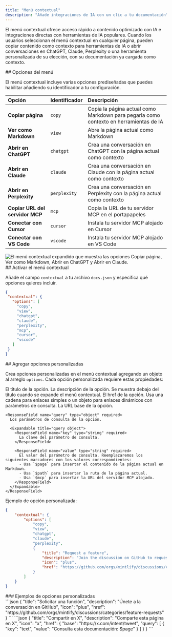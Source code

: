 ```yaml
---
title: "Menú contextual"
description: "Añade integraciones de IA con un clic a tu documentación"
---
```



El menú contextual ofrece acceso rápido a contenido optimizado con IA e integraciones directas con herramientas de IA populares. Cuando los usuarios seleccionan el menú contextual en cualquier página, pueden copiar contenido como contexto para herramientas de IA o abrir conversaciones en ChatGPT, Claude, Perplexity o una herramienta personalizada de su elección, con su documentación ya cargada como contexto.

<div id="menu-options">
  ## Opciones del menú
</div>

El menú contextual incluye varias opciones prediseñadas que puedes habilitar añadiendo su identificador a tu configuración.

| Opción | Identificador | Descripción |
|:--------|:------------|:-------------|
| **Copiar página** | `copy` | Copia la página actual como Markdown para pegarla como contexto en herramientas de IA |
| **Ver como Markdown** | `view` | Abre la página actual como Markdown |
| **Abrir en ChatGPT** | `chatgpt` | Crea una conversación en ChatGPT con la página actual como contexto |
| **Abrir en Claude** | `claude` | Crea una conversación en Claude con la página actual como contexto |
| **Abrir en Perplexity** | `perplexity` | Crea una conversación en Perplexity con la página actual como contexto |
| **Copiar URL del servidor MCP** | `mcp` | Copia la URL de tu servidor MCP en el portapapeles |
| **Conectar con Cursor** | `cursor` | Instala tu servidor MCP alojado en Cursor |
| **Conectar con VS Code** | `vscode` | Instala tu servidor MCP alojado en VS Code |

<Frame>
    <img 
    src="/images/contextual-menu/contextual-menu.png" 
    alt="El menú contextual expandido que muestra las opciones Copiar página, Ver como Markdown, Abrir en ChatGPT y Abrir en Claude." 
  />
</Frame>

<div id="enabling-the-contextual-menu">
  ## Activar el menú contextual
</div>

Añade el campo `contextual` a tu archivo `docs.json` y especifica qué opciones quieres incluir.

```json
{
 "contextual": {
   "options": [
     "copy",
     "view",
     "chatgpt",
     "claude",
     "perplexity",
     "mcp",
     "cursor",
     "vscode"
   ]
 }
}
```

<div id="adding-custom-options">
  ## Agregar opciones personalizadas
</div>

Crea opciones personalizadas en el menú contextual agregando un objeto al arreglo `options`. Cada opción personalizada requiere estas propiedades:

<ResponseField name="title" type="string" required>
  El título de la opción.
</ResponseField>

<ResponseField name="description" type="string" required>
  La descripción de la opción. Se muestra debajo del título cuando se expande el menú contextual.
</ResponseField>

<IconsRequired />

<ResponseField name="href" type="string | object" required>
  El href de la opción. Usa una cadena para enlaces simples o un objeto para enlaces dinámicos con parámetros de consulta.
  
  <Expandable title="href object">
    <ResponseField name="base" type="string" required>
      La URL base de la opción.
    </ResponseField>

    <ResponseField name="query" type="object" required>
      Los parámetros de consulta de la opción.

      <Expandable title="query object">
        <ResponseField name="key" type="string" required>
          La clave del parámetro de consulta.
        </ResponseField>

        <ResponseField name="value" type="string" required>
          El valor del parámetro de consulta. Reemplazaremos los siguientes marcadores con los valores correspondientes:
          - Usa `$page` para insertar el contenido de la página actual en Markdown.
          - Usa `$path` para insertar la ruta de la página actual.
          - Usa `$mcp` para insertar la URL del servidor MCP alojado.
        </ResponseField>
      </Expandable>
    </ResponseField>
  </Expandable>
</ResponseField>

Ejemplo de opción personalizada:

```json {9-14} wrap
{
    "contextual": {
        "options": [
            "copy",
            "view",
            "chatgpt",
            "claude",
            "perplexity",
            {
                "title": "Request a feature",
                "description": "Join the discussion on GitHub to request a new feature",
                "icon": "plus",
                "href": "https://github.com/orgs/mintlify/discussions/categories/feature-requests"
            }
        ]
    }
}
```

<div id="custom-option-examples">
  ### Ejemplos de opciones personalizadas
</div>

<AccordionGroup>
<Accordion title="Enlace simple">
```json
{
  "title": "Solicitar una función",
  "description": "Únete a la conversación en GitHub",
  "icon": "plus",
  "href": "https://github.com/orgs/mintlify/discussions/categories/feature-requests"
}
```
</Accordion>

<Accordion title="Enlace dinámico con contenido de la página">
```json
{
  "title": "Compartir en X",
  "description": "Comparte esta página en X",
  "icon": "x",
  "href": {
    "base": "https://x.com/intent/tweet",
    "query": [
      {
      "key": "text",
      "value": "Consulta esta documentación: $page"
      }
    ]
  }
}
```
</Accordion>
</AccordionGroup>